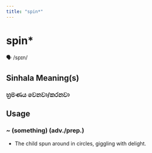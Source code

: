 ```yaml
---
title: "spin*"
---
```


# spin*

🗣️ /spɪn/

## Sinhala Meaning(s)

### භ්‍රමණය වෙනවා/කරනවා

## Usage

### ~ (something) (adv./prep.)

- The child spun around in circles, giggling with delight.

